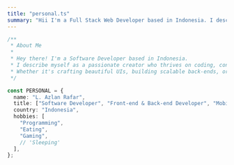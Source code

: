 ```yaml
---
title: "personal.ts"
summary: "Hii I'm a Full Stack Web Developer based in Indonesia. I describe myself as a passionate developer who loves coding, open source, and the web platform."
---
```


```ts
/**
 * About Me
 *
 * Hey there! I'm a Software Developer based in Indonesia.
 * I describe myself as a passionate creator who thrives on coding, contributing to open-source projects, and diving deep into the web platform ❤️.
 * Whether it's crafting beautiful UIs, building scalable back-ends, or developing mobile apps, I love turning ideas into reality.
 */

const PERSONAL = {
  name: "L. Azlan Rafar",
  title: ["Software Developer", "Front-end & Back-end Developer", "Mobile App Developer", "Cloud Engineer"],
  country: "Indonesia",
  hobbies: [
    "Programming",
    "Eating",
    "Gaming",
    // 'Sleeping'
  ],
};
```
